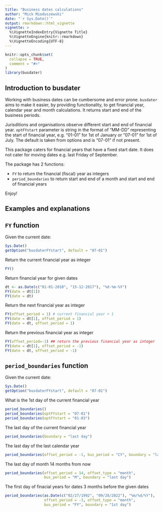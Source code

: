 ```yaml
---
title: "Business dates calculations"
author: "Mick Mioduszewski"
date: "`r Sys.Date()`"
output: rmarkdown::html_vignette
vignette: >
  %\VignetteIndexEntry{Vignette Title}
  %\VignetteEngine{knitr::rmarkdown}
  %\VignetteEncoding{UTF-8}
---
```


```r
knitr::opts_chunk$set(
  collapse = TRUE,
  comment = "#>"
)
library(busdater)
```


## Introduction to busdater

Working with business dates can be cumbersome and error prone.
`busdater` aims to make it easier, by providing functionality,
to get financial year, calendar year and month calculations.
It returns start and end of the business periods.

Jurisditions and organisations observe different start and end of financial year.
`optFYstart` parameter is string in the format of "MM-DD" representing the start
of financial year, e.g. "01-01" for 1st of January or "07-01" for 1st of July. The default is taken from options and is "07-01" if not present.

This package caters for financial years that have a fixed start date.
It does not cater for moving dates e.g. last Friday of September.

The package has 2 functions:

* `FY` to return the financial (fiscal) year as integers
* `period_boundaries` to return start and end of a month and start and end of financial years

Enjoy!

## Examples and explanations

## `FY` function

Given the current date:
```r
Sys.Date()
getOption("busdaterFYstart", default = "07-01")
```
Return the current financial year as integer
```r
FY()
```

Return financial year for given dates
```r
dt <- as.Date(c("01-01-2018", "15-12-2017"), "%d-%m-%Y")
FY(date = dt[1])
FY(date = dt)
```

Return the next financial year as integer
```r
FY(offset_period = 1) # current financial year + 1
FY(date = dt[1], offset_period = 1)
FY(date = dt, offset_period = 1)
```

Return the previous financial year as integer
```r
FY(offset_period=-1) ## return the previous financial year as integer
FY(date = dt[1], offset_period = -1)
FY(date = dt, offset_period = -1)
```

## `period_boundaries` function

Given the current date:
```r
Sys.Date()
getOption("busdaterFYstart", default = "07-01")
```

What is the 1st day of the current financial year
```r
period_boundaries()
period_boundaries(optFYstart = "07-01")
period_boundaries(optFYstart = "01-03")
```
The last day of the current financial year
```r
period_boundaries(boundary = "last day")


```
The last day of the last calendar year
```r
period_boundaries(offset_period = -1, bus_period = "CY", boundary = "last day")
```
The last day of month 14 months from now
```r
period_boundaries(offset_period = 14, offset_type = "month",
                  bus_period = "M", boundary = "last day")
```
The first day of finacial years for dates 3 months before the given dates
```r
period_boundaries(as.Date(c("02/27/1992", "09/28/2022"), "%m/%d/%Y"),
                  offset_period = -3, offset_type = "month",
                  bus_period = "FY", boundary = "1st day")
```
